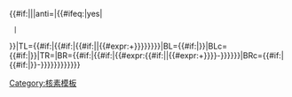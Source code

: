 <noinclude>
{{核素模板}}
[[Category:核素模板]]
</noinclude><includeonly>{{#if:{{CheckElement|nocategory={{{nocategory|}}}|link={{{link|}}}|{{{1}}}|{{{2|}}}|{{{3|}}}}}|{{CheckElement|nocategory={{{nocategory|}}}|link={{{link|}}}|{{{1}}}|{{{2|}}}|{{{3|}}}}}|{{PhysicsParticle|link={{#if:{{{link|}}}|{{LinkForElement|nocategory={{{nocategory|}}}|{{{1}}}|{{{2|}}}|{{{3|}}}}}}}|anti={{{anti|}}}|{{#ifeq:{{{orgsymbol|}}}|yes|<!--
-->{{SymbolForElement|nocategory={{{nocategory|}}}|{{{1}}}}}
  |{{SymbolForElement|nocategory={{{nocategory|}}}|{{{1}}}|{{{2|}}}|{{{3|}}}}}
}}|TL={{#if:{{NeutronsForElement|nocategory={{{nocategory|}}}|{{{1}}}}}|{{#if:{{ProtonsForElement|nocategory={{{nocategory|}}}|{{{1}}}}}|{{#if:{{{2|}}}|{{{2}}}|{{#expr:{{NeutronsForElement|nocategory={{{nocategory|}}}|{{{1}}}}}+{{ProtonsForElement|nocategory={{{nocategory|}}}|{{{1}}}}}}}}}{{{3|}}}}}}}|BL={{#if:{{ProtonsForElement|nocategory={{{nocategory|}}}|{{{1}}}}}|{{ProtonsForElement|nocategory={{{nocategory|}}}|{{{1}}}}}}}|BLc={{#if:{{ProtonsForElement|nocategory={{{nocategory|}}}|{{{1}}}}}|{{DigitsInNumber|{{ProtonsForElement|nocategory={{{nocategory|}}}|{{{1}}}}}}}}}|TR={{{charge|}}}|BR={{#if:{{NeutronsForElement|nocategory={{{nocategory|}}}|{{{1}}}}}|{{#if:{{ProtonsForElement|nocategory={{{nocategory|}}}|{{{1}}}}}|{{#expr:{{#if:{{{2|}}}|{{{2}}}|{{#expr:{{NeutronsForElement|nocategory={{{nocategory|}}}|{{{1}}}}}+{{ProtonsForElement|nocategory={{{nocategory|}}}|{{{1}}}}}}}}}-{{ProtonsForElement|nocategory={{{nocategory|}}}|{{{1}}}}}}}}}}}|BRc={{#if:{{NeutronsForElement|nocategory={{{nocategory|}}}|{{{1}}}}}|{{#if:{{ProtonsForElement|nocategory={{{nocategory|}}}|{{{1}}}}}|{{DigitsInNumber|{{#expr:{{#if:{{{2|}}}|{{{2}}}|{{#expr:{{NeutronsForElement|nocategory={{{nocategory|}}}|{{{1}}}}}+{{ProtonsForElement|nocategory={{{nocategory|}}}|{{{1}}}}}}}}}-{{ProtonsForElement|nocategory={{{nocategory|}}}|{{{1}}}}}}}}}}}}}}}}}</includeonly>